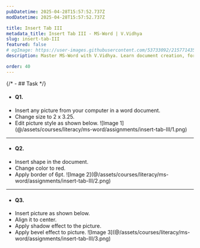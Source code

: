 ```yaml
---
pubDatetime: 2025-04-28T15:57:52.737Z
modDatetime: 2025-04-28T15:57:52.737Z

title: Insert Tab III
metadata_title: Insert Tab III - MS-Word | V.Vidhya
slug: insert-tab-III
featured: false
# ogImage: https://user-images.githubusercontent.com/53733092/215771435-25408246-2309-4f8b-a781-1f3d93bdf0ec.png
description: Master MS-Word with V.Vidhya. Learn document creation, formatting, mail merge and other professional skills with real-world applications.

order: 40
---
```


{/* - ## Task */}

- #### Q1.

<ul class="list-[circle]">
    <li>
        Insert any picture from your computer in a word document.
    </li>
    <li>Change size to 2 x 3.25.</li>
    <li>
        Edit picture style as shown below.
        ![Image 1](@/assets/courses/literacy/ms-word/assignments/insert-tab-III/1.png)
    </li>
</ul>

---

- #### Q2.

<ul class="list-[circle]">
    <li>
        Insert shape in the document.
    </li>
    <li>Change color to red.</li>
    <li>
       Apply border of 6pt.
        ![Image 2](@/assets/courses/literacy/ms-word/assignments/insert-tab-III/2.png)
    </li>
</ul>

---

- #### Q3.

<ul class="list-[circle]">
    <li>
        Insert picture as shown below.
    </li>
    <li>Align it to center.</li>
    <li>Apply shadow effect to the picture.</li>
    <li>
        Apply bevel effect to picture.
        ![Image 3](@/assets/courses/literacy/ms-word/assignments/insert-tab-III/3.png)
    </li>
</ul>